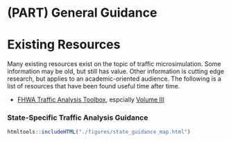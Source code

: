 # (PART) General Guidance{-}

# Existing Resources

Many existing resources exist on the topic of traffic microsimulation.
Some information may be old, but still has value.
Other information is cutting edge research, but applies to an academic-oriented audience.
The following is a list of resources that have been found useful time after time.

- [FHWA Traffic Analysis Toolbox](https://ops.fhwa.dot.gov/trafficanalysistools/index.htm), espcially [Volume III](https://ops.fhwa.dot.gov/trafficanalysistools/tat_vol3/vol3_guidelines.pdf)

### State-Specific Traffic Analysis Guidance {-}
```r
htmltools::includeHTML("./figures/state_guidance_map.html")
```
